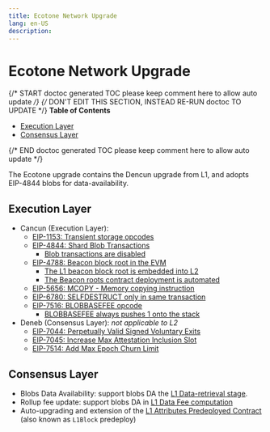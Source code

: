 ```yaml
---
title: Ecotone Network Upgrade
lang: en-US
description:
---
```


# Ecotone Network Upgrade

{/* START doctoc generated TOC please keep comment here to allow auto update */}
{/* DON'T EDIT THIS SECTION, INSTEAD RE-RUN doctoc TO UPDATE */}
**Table of Contents**

- [Execution Layer](#execution-layer)
- [Consensus Layer](#consensus-layer)

{/* END doctoc generated TOC please keep comment here to allow auto update */}

The Ecotone upgrade contains the Dencun upgrade from L1, and adopts EIP-4844 blobs for data-availability.

## Execution Layer

- Cancun (Execution Layer):
  - [EIP-1153: Transient storage opcodes](https://eips.ethereum.org/EIPS/eip-1153)
  - [EIP-4844: Shard Blob Transactions](https://eips.ethereum.org/EIPS/eip-4844)
    - [Blob transactions are disabled](../exec-engine.md#ecotone-disable-blob-transactions)
  - [EIP-4788: Beacon block root in the EVM](https://eips.ethereum.org/EIPS/eip-4788)
    - [The L1 beacon block root is embedded into L2](../exec-engine.md#ecotone-beacon-block-root)
    - [The Beacon roots contract deployment is automated](../derivation.md#ecotone-beacon-block-roots-contract-deployment-eip-4788)
  - [EIP-5656: MCOPY - Memory copying instruction](https://eips.ethereum.org/EIPS/eip-5656)
  - [EIP-6780: SELFDESTRUCT only in same transaction](https://eips.ethereum.org/EIPS/eip-6780)
  - [EIP-7516: BLOBBASEFEE opcode](https://eips.ethereum.org/EIPS/eip-7516)
    - [BLOBBASEFEE always pushes 1 onto the stack](../exec-engine.md#ecotone-disable-blob-transactions)
- Deneb (Consensus Layer): _not applicable to L2_
  - [EIP-7044: Perpetually Valid Signed Voluntary Exits](https://eips.ethereum.org/EIPS/eip-7044)
  - [EIP-7045: Increase Max Attestation Inclusion Slot](https://eips.ethereum.org/EIPS/eip-7045)
  - [EIP-7514: Add Max Epoch Churn Limit](https://eips.ethereum.org/EIPS/eip-7514)

## Consensus Layer

[retrieval]: ../derivation.md#ecotone-blob-retrieval
[predeploy]: ./l1-attributes.md#ecotone-l1block-upgrade

- Blobs Data Availability: support blobs DA the [L1 Data-retrieval stage][retrieval].
- Rollup fee update: support blobs DA in
  [L1 Data Fee computation](../exec-engine.md#ecotone-l1-cost-fee-changes-eip-4844-da)
- Auto-upgrading and extension of the [L1 Attributes Predeployed Contract][predeploy]
  (also known as `L1Block` predeploy)
